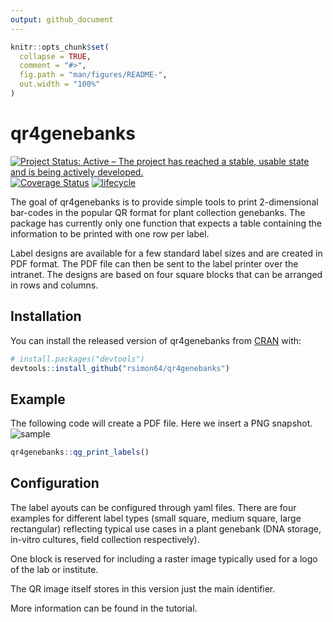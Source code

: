 ```yaml
---
output: github_document
---
```


<!-- README.md is generated from README.Rmd. Please edit that file -->

```r
knitr::opts_chunk$set(
  collapse = TRUE,
  comment = "#>",
  fig.path = "man/figures/README-",
  out.width = "100%"
)
```
# qr4genebanks
[![Project Status: Active – The project has reached a stable, usable state and is being actively developed.](https://www.repostatus.org/badges/latest/active.svg)](https://www.repostatus.org/#active)
[![Coverage Status](https://img.shields.io/codecov/c/github/rsimon64/qr4genebanks/master.svg)](https://codecov.io/github/rsimon64/qr4genebanks?branch=master)
[![lifecycle](https://img.shields.io/badge/lifecycle-maturing-blue.svg)](https://www.tidyverse.org/lifecycle/#maturing)

The goal of qr4genebanks is to provide simple tools to print 2-dimensional bar-codes in the popular QR format for plant collection genebanks. The package has currently only one function that expects a table containing the information to be printed with one row per label.

Label designs are available for a few standard label sizes and are created in PDF format. The PDF file can then be sent to the label printer over the intranet. The designs are based on four square blocks that can be arranged in rows and columns. 

## Installation

You can install the released version of qr4genebanks from [CRAN](https://CRAN.R-project.org) with:

``` r
# install.packages("devtools")
devtools::install_github("rsimon64/qr4genebanks")
```

## Example

The following code will create a PDF file. Here we insert a PNG snapshot. ![sample](sample.png)
```r
qr4genebanks::qg_print_labels()
```

## Configuration

The label ayouts can be configured through yaml files. There are four examples for different label types (small square, medium square, large rectangular) reflecting typical use cases in a plant genebank (DNA storage, in-vitro cultures, field collection respectively).

One block is reserved for including a raster image typically used for a logo of the lab or institute.

The QR image itself stores in this version just the main identifier.

More information can be found in the tutorial.
